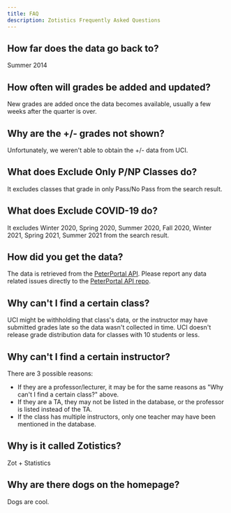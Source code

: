 ```yaml
---
title: FAQ
description: Zotistics Frequently Asked Questions
---
```


## How far does the data go back to?

Summer 2014

## How often will grades be added and updated?

New grades are added once the data becomes available, usually a few weeks after the quarter is over.

## Why are the +/- grades not shown?

Unfortunately, we weren't able to obtain the +/- data from UCI.

## What does Exclude Only P/NP Classes do?

It excludes classes that grade in only Pass/No Pass from the search result.

## What does Exclude COVID-19 do?

It excludes Winter 2020, Spring 2020, Summer 2020, Fall 2020, Winter 2021, Spring 2021, Summer 2021 from the search result.

## How did you get the data?

The data is retrieved from the [PeterPortal API](https://github.com/icssc-projects/peterportal-public-api). Please report any data related issues directly to the [PeterPortal API repo](https://github.com/icssc-projects/peterportal-public-api/issues).

## Why can't I find a certain class?

UCI might be withholding that class's data, or the instructor may have submitted grades late so the data wasn't collected in time. UCI doesn't release grade distribution data for classes with 10 students or less.

## Why can't I find a certain instructor?

There are 3 possible reasons:

- If they are a professor/lecturer, it may be for the same reasons as "Why can't I find a certain class?" above.
- If they are a TA, they may not be listed in the database, or the professor is listed instead of the TA.
- If the class has multiple instructors, only one teacher may have been mentioned in the database.

## Why is it called Zotistics?

Zot + Statistics

## Why are there dogs on the homepage?

Dogs are cool.
